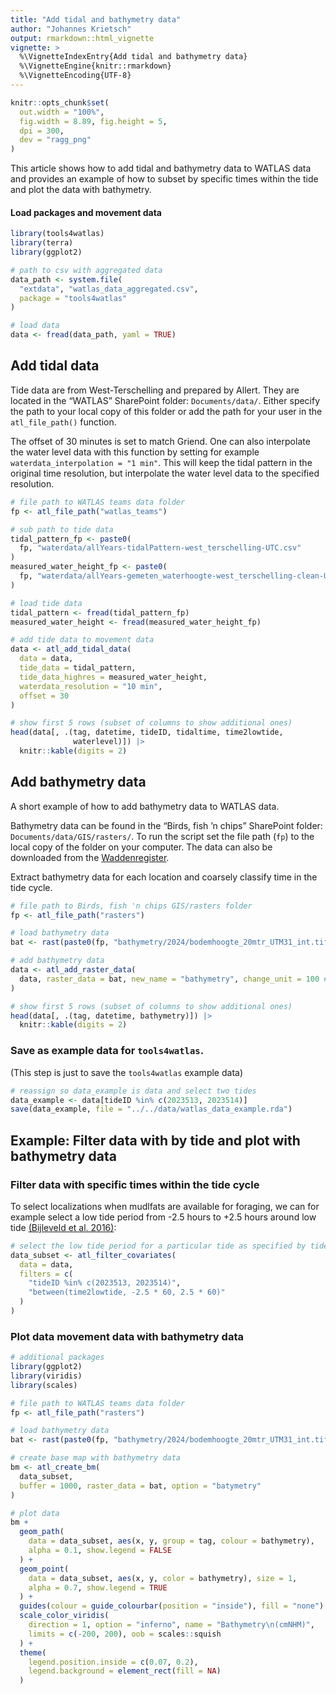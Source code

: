 ```yaml
---
title: "Add tidal and bathymetry data"
author: "Johannes Krietsch"
output: rmarkdown::html_vignette
vignette: >
  %\VignetteIndexEntry{Add tidal and bathymetry data}
  %\VignetteEngine{knitr::rmarkdown}
  %\VignetteEncoding{UTF-8}
---
```


```r
knitr::opts_chunk$set(
  out.width = "100%",
  fig.width = 8.89, fig.height = 5,
  dpi = 300,
  dev = "ragg_png"
)
```

This article shows how to add tidal and bathymetry data to WATLAS data and provides an example of how to subset by specific times within the tide and plot the data with bathymetry.

#### Load packages and movement data

```r
library(tools4watlas)
library(terra)
library(ggplot2)

# path to csv with aggregated data
data_path <- system.file(
  "extdata", "watlas_data_aggregated.csv",
  package = "tools4watlas"
)

# load data
data <- fread(data_path, yaml = TRUE)
```

## Add tidal data

Tide data are from West-Terschelling and prepared by Allert. They are located in the "WATLAS" SharePoint folder: `Documents/data/`. Either specify the path to your local copy of this folder or add the path for your user in the `atl_file_path()` function.

The offset of 30 minutes is set to match Griend. One can also interpolate the water level data with this function by setting for example `waterdata_interpolation = "1 min"`. This will keep the tidal pattern in the original time resolution, but interpolate the water level data to the specified resolution.

```r
# file path to WATLAS teams data folder
fp <- atl_file_path("watlas_teams")

# sub path to tide data
tidal_pattern_fp <- paste0(
  fp, "waterdata/allYears-tidalPattern-west_terschelling-UTC.csv"
)
measured_water_height_fp <- paste0(
  fp, "waterdata/allYears-gemeten_waterhoogte-west_terschelling-clean-UTC.csv"
)

# load tide data
tidal_pattern <- fread(tidal_pattern_fp)
measured_water_height <- fread(measured_water_height_fp)

# add tide data to movement data
data <- atl_add_tidal_data(
  data = data,
  tide_data = tidal_pattern,
  tide_data_highres = measured_water_height,
  waterdata_resolution = "10 min",
  offset = 30
)

# show first 5 rows (subset of columns to show additional ones)
head(data[, .(tag, datetime, tideID, tidaltime, time2lowtide,
              waterlevel)]) |>
  knitr::kable(digits = 2)
```

## Add bathymetry data

A short example of how to add bathymetry data to WATLAS data. 

Bathymetry data can be found in the "Birds, fish 'n chips" SharePoint folder: `Documents/data/GIS/rasters/`. To run the script set the file path (`fp`) to the local copy of the folder on your computer. The data can also be downloaded from the [Waddenregister](https://datahuiswadden.openearth.nl/geonetwork/srv/eng/catalog.search#/metadata/JkrvJXasRSGAWU1mJLHUzg).


Extract bathymetry data for each location and coarsely classify time in the tide cycle. 

```r
# file path to Birds, fish 'n chips GIS/rasters folder
fp <- atl_file_path("rasters")

# load bathymetry data
bat <- rast(paste0(fp, "bathymetry/2024/bodemhoogte_20mtr_UTM31_int.tif"))

# add bathymetry data
data <- atl_add_raster_data(
  data, raster_data = bat, new_name = "bathymetry", change_unit = 100 # m to cm
)

# show first 5 rows (subset of columns to show additional ones)
head(data[, .(tag, datetime, bathymetry)]) |>
  knitr::kable(digits = 2)
```

### Save as example data for `tools4watlas`.

(This step is just to save the `tools4watlas` example data)

```r
# reassign so data_example is data and select two tides
data_example <- data[tideID %in% c(2023513, 2023514)]
save(data_example, file = "../../data/watlas_data_example.rda")
```	

## Example: Filter data with by tide and plot with bathymetry data

### Filter data with specific times within the tide cycle

To select localizations when mudlfats are available for foraging, we can for example select a low tide period from -2.5 hours to +2.5 hours around low tide [(Bijleveld et al. 2016)](https://royalsocietypublishing.org/doi/10.1098/rspb.2015.1557): 

```r
# select the low tide period for a particular tide as specified by tideID
data_subset <- atl_filter_covariates(
  data = data,
  filters = c(
    "tideID %in% c(2023513, 2023514)",
    "between(time2lowtide, -2.5 * 60, 2.5 * 60)"
  )
)
```
### Plot data movement data with bathymetry data

```r
# additional packages
library(ggplot2)
library(viridis)
library(scales)

# file path to WATLAS teams data folder
fp <- atl_file_path("rasters")

# load bathymetry data
bat <- rast(paste0(fp, "bathymetry/2024/bodemhoogte_20mtr_UTM31_int.tif"))

# create base map with bathymetry data
bm <- atl_create_bm(
  data_subset,
  buffer = 1000, raster_data = bat, option = "batymetry"
)

# plot data
bm +
  geom_path(
    data = data_subset, aes(x, y, group = tag, colour = bathymetry),
    alpha = 0.1, show.legend = FALSE
  ) +
  geom_point(
    data = data_subset, aes(x, y, color = bathymetry), size = 1,
    alpha = 0.7, show.legend = TRUE
  ) +
  guides(colour = guide_colourbar(position = "inside"), fill = "none") +
  scale_color_viridis(
    direction = 1, option = "inferno", name = "Bathymetry\n(cmNHM)",
    limits = c(-200, 200), oob = scales::squish
  ) +
  theme(
    legend.position.inside = c(0.07, 0.2),
    legend.background = element_rect(fill = NA)
  )
```
